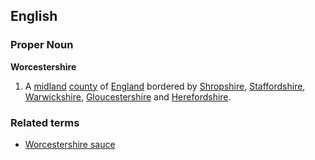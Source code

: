 ==English==
===Proper Noun===
'''Worcestershire'''
{{wikipedia}}
# A [[midland]] [[county]] of [[England]] bordered by [[Shropshire]], [[Staffordshire]], [[Warwickshire]], [[Gloucestershire]] and [[Herefordshire]].
===Related terms===
*[[Worcestershire sauce]]